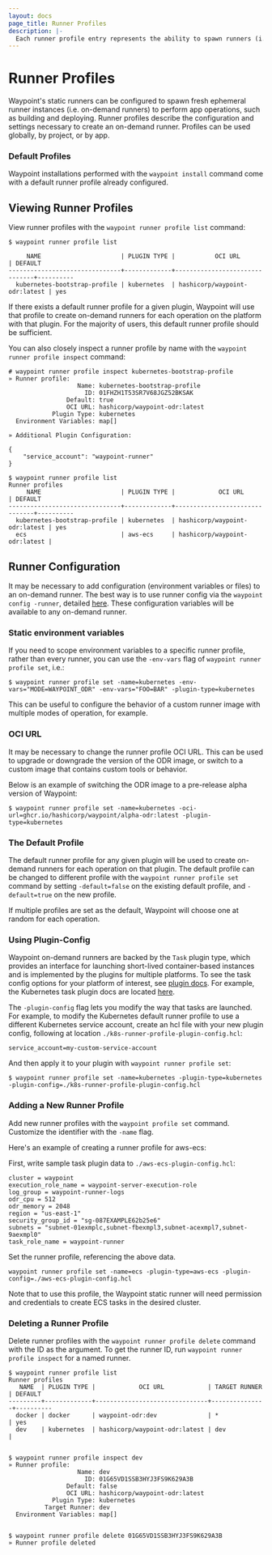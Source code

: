 ```yaml
---
layout: docs
page_title: Runner Profiles
description: |-
  Each runner profile entry represents the ability to spawn runners (i.e. on-demand runners) when needed using the configured plugin.
---
```


# Runner Profiles

Waypoint's static runners can be configured to spawn fresh ephemeral runner instances (i.e. on-demand runners)
to perform app operations, such as building and deploying. Runner profiles describe the configuration and settings
necessary to create an on-demand runner. Profiles can be used globally, by project, or by app.

### Default Profiles

Waypoint installations performed with the `waypoint install` command come with a
default runner profile already configured.

## Viewing Runner Profiles

View runner profiles with the `waypoint runner profile list` command:

```shell-session
$ waypoint runner profile list

     NAME                      | PLUGIN TYPE |           OCI URL             | DEFAULT
-------------------------------+-------------+-------------------------------+----------
  kubernetes-bootstrap-profile | kubernetes  | hashicorp/waypoint-odr:latest | yes
```

If there exists a default runner profile for a given plugin, Waypoint will use that
profile to create on-demand runners for each operation on the platform with that
plugin. For the majority of users, this default runner profile should be sufficient.

You can also closely inspect a runner profile by name with the
`waypoint runner profile inspect` command:

```shell-session
# waypoint runner profile inspect kubernetes-bootstrap-profile
» Runner profile:
                   Name: kubernetes-bootstrap-profile
                     ID: 01FHZH1T53SR7V68JGZ52BKSAK
                Default: true
                OCI URL: hashicorp/waypoint-odr:latest
            Plugin Type: kubernetes
  Environment Variables: map[]

» Additional Plugin Configuration:

{
	"service_account": "waypoint-runner"
}

$ waypoint runner profile list
Runner profiles
     NAME                      | PLUGIN TYPE |            OCI URL            | DEFAULT
-------------------------------+-------------+-------------------------------+----------
  kubernetes-bootstrap-profile | kubernetes  | hashicorp/waypoint-odr:latest | yes
  ecs                          | aws-ecs     | hashicorp/waypoint-odr:latest |
```

## Runner Configuration

It may be necessary to add configuration (environment variables or files) to an
on-demand runner. The best way is to use runner config via
the `waypoint config -runner`, detailed [here](/waypoint/docs/runner/config). These
configuration variables will be available to any on-demand runner.

### Static environment variables

If you need to scope environment variables to a specific runner profile,
rather than every runner, you can use the `-env-vars` flag of
`waypoint runner profile set`, i.e.:

```shell-session
$ waypoint runner profile set -name=kubernetes -env-vars="MODE=WAYPOINT_ODR" -env-vars="FOO=BAR" -plugin-type=kubernetes
```

This can be useful to configure the behavior of a custom runner image with multiple
modes of operation, for example.

### OCI URL

It may be necessary to change the runner profile OCI URL. This can be used to upgrade
or downgrade the version of the ODR image, or switch to a custom image that contains
custom tools or behavior.

Below is an example of switching the ODR image to a pre-release alpha version of
Waypoint:

```shell-session
$ waypoint runner profile set -name=kubernetes -oci-url=ghcr.io/hashicorp/waypoint/alpha-odr:latest -plugin-type=kubernetes
```

### The Default Profile

The default runner profile for any given plugin will be used to create on-demand
runners for each operation on that plugin. The default profile can be changed to
different profile with the `waypoint runner profile set` command by setting
`-default=false` on the existing default profile, and `-default=true` on the new
profile.

If multiple profiles are set as the default, Waypoint will choose one at random for
each operation.

### Using Plugin-Config

Waypoint on-demand runners are backed by the `Task` plugin type, which provides an
interface for launching short-lived container-based instances and is implemented by
the plugins for multiple platforms. To see the task config options for your platform
of interest, see [plugin docs](/waypoint/plugins). For example, the Kubernetes task plugin
docs are located [here](/waypoint/plugins/kubernetes#kubernetes-task).

The `-plugin-config` flag lets you modify the way that tasks are launched.
For example, to modify the Kubernetes default runner profile to use a
different Kubernetes service account, create an hcl file with your
new plugin config, following at location `./k8s-runner-profile-plugin-config.hcl`:

```hcl
service_account=my-custom-service-account
```

And then apply it to your plugin with `waypoint runner profile set`:

```
$ waypoint runner profile set -name=kubernetes -plugin-type=kubernetes -plugin-config=./k8s-runner-profile-plugin-config.hcl
```

### Adding a New Runner Profile

Add new runner profiles with the `waypoint profile set` command. Customize the identifier with the `-name` flag.

Here's an example of creating a runner profile for aws-ecs:

First, write sample task plugin data to `./aws-ecs-plugin-config.hcl`:

```hcl
cluster = waypoint
execution_role_name = waypoint-server-execution-role
log_group = waypoint-runner-logs
odr_cpu = 512
odr_memory = 2048
region = "us-east-1"
security_group_id = "sg-087EXAMPLE62b25e6"
subnets = "subnet-01exmplc,subnet-fbexmpl3,subnet-acexmpl7,subnet-9aexmpl0"
task_role_name = waypoint-runner
```

Set the runner profile, referencing the above data.

```shell-session
waypoint runner profile set -name=ecs -plugin-type=aws-ecs -plugin-config=./aws-ecs-plugin-config.hcl
```

Note that to use this profile, the Waypoint static runner will need permission and
credentials to create ECS tasks in the desired cluster.

### Deleting a Runner Profile

Delete runner profiles with the `waypoint runner profile delete` command with the ID as the argument.
To get the runner ID, run `waypoint runner profile inspect` for a named runner.

```shell-session
$ waypoint runner profile list
Runner profiles
   NAME  | PLUGIN TYPE |            OCI URL            | TARGET RUNNER | DEFAULT
---------+-------------+-------------------------------+---------------+----------
  docker | docker      | waypoint-odr:dev              | *             | yes
  dev    | kubernetes  | hashicorp/waypoint-odr:latest | dev           |


$ waypoint runner profile inspect dev
» Runner profile:
                   Name: dev
                     ID: 01G65VD1SSB3HYJ3FS9K629A3B
                Default: false
                OCI URL: hashicorp/waypoint-odr:latest
            Plugin Type: kubernetes
          Target Runner: dev
  Environment Variables: map[]


$ waypoint runner profile delete 01G65VD1SSB3HYJ3FS9K629A3B
» Runner profile deleted
```
